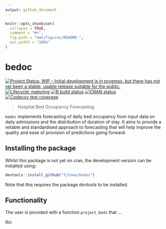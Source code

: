 ```yaml
---
output: github_document
---
```


<!-- README.md is generated from README.Rmd. Please edit that file -->

```r
knitr::opts_chunk$set(
  collapse = TRUE,
  comment = "#>",
  fig.path = "man/figures/README-",
  out.width = "100%"
)
```

# bedoc

<!-- badges: start -->
[![Project Status: WIP – Initial development is in progress, but there has not yet been a stable, usable release suitable for the public.](https://www.repostatus.org/badges/latest/wip.svg)](https://www.repostatus.org/#wip)
[![Lifecycle: maturing](https://img.shields.io/badge/lifecycle-maturing-blue.svg)](https://www.tidyverse.org/lifecycle/#maturing)
[![R build status](https://github.com/tjtnew/bedoc/workflows/R-CMD-check/badge.svg)](https://github.com/tjtnew/bedoc/actions)
[![CRAN status](https://www.r-pkg.org/badges/version/bedoc)](https://CRAN.R-project.org/package=bedoc)
[![Codecov test coverage](https://codecov.io/gh/tjtnew/bedoc/branch/master/graph/badge.svg)](https://codecov.io/gh/tjtnew/bedoc?branch=master)
<!-- badges: end -->

> Hospital Bed Occupancy Forecasting

`bedoc` implements forecasting of daily bed occupancy from input data on daily
admissions and the distribution of duration of stay.  It aims to provide a
reliable and standardised approach to forecasting that will help improve
the quality and ease of provision of predictions going forward.

## Installing the package
Whilst this package is not yet on cran, the development version can be installed using:

```r
devtools::install_github("tjtnew/bedoc")
```

Note that this requires the package *devtools* to be installed.

## Functionality

The user is provided with a function `project_beds` that ... 

tbc


